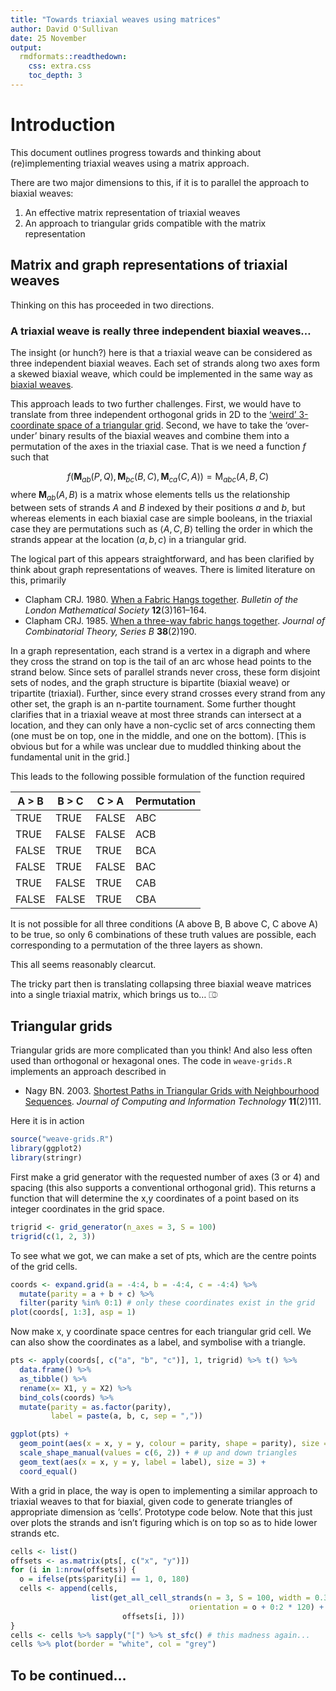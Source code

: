 ```yaml
---
title: "Towards triaxial weaves using matrices"
author: David O'Sullivan
date: 25 November
output: 
  rmdformats::readthedown:
    css: extra.css
    toc_depth: 3
---
```


# Introduction
This document outlines progress towards and thinking about (re)implementing triaxial weaves using a matrix approach.

There are two major dimensions to this, if it is to parallel the approach to biaxial weaves:

1. An effective matrix representation of triaxial weaves
2. An approach to triangular grids compatible with the matrix representation

## Matrix and graph representations of triaxial weaves
Thinking on this has proceeded in two directions.

### A triaxial weave is really three independent biaxial weaves...
The insight (or hunch?) here is that a triaxial weave can be considered as three independent biaxial weaves. Each set of strands along two axes form a skewed biaxial weave, which could be implemented in the same way as [biaxial weaves](notes-on-biaxial-weave-implementation.html).

This approach leads to two further challenges. First, we would have to translate from three independent orthogonal grids in 2D to the ['weird' 3-coordinate space of a triangular grid](#triangular-grids). Second, we have to take the 'over-under' binary results of the biaxial weaves and combine them into a permutation of the axes in the triaxial case. That is we need a function $f$ such that 

$$
f(\mathbf{M}_{ab}(P,Q),\mathbf{M}_{bc}(B,C),\mathbf{M}_{ca}(C,A))=\mathrm{M}_{abc}(A,B,C)
$$
where $\mathbf{M}_{ab}(A,B)$ is a matrix whose elements tells us the relationship between sets of strands $A$ and $B$ indexed by their positions $a$ and $b$, but whereas elements in each biaxial case are simple booleans, in the triaxial case they are permutations such as $\langle A,C,B\rangle$ telling the order in which the strands appear at the location $(a,b,c)$ in a triangular grid.

The logical part of this appears straightforward, and has been clarified by think about graph representations of weaves. There is limited literature on this, primarily

- Clapham CRJ. 1980. [When a Fabric Hangs together](https://dx.doi.org/10.1112/blms/12.3.161). _Bulletin of the London Mathematical Society_ **12**(3)161–164.
- Clapham CRJ. 1985. [When a three-way fabric hangs together](https://dx.doi.org/10.1016/0095-8956(85)90084-X). _Journal of Combinatorial Theory, Series B_ **38**(2)190.

In a graph representation, each strand is a vertex in a digraph and where they cross the strand on top is the tail of an arc whose head points to the strand below. Since sets of parallel strands never cross, these form disjoint sets of nodes, and the graph structure is bipartite (biaxial weave) or tripartite (triaxial). Further, since every strand crosses every strand from any other set, the graph is an n-partite tournament. Some further thought clarifies that in a triaxial weave at most three strands can intersect at a location, and they can only have a non-cyclic set of arcs connecting them (one must be on top, one in the middle, and one on the bottom). [This is obvious but for a while was unclear due to muddled thinking about the fundamental unit in the grid.]

This leads to the following possible formulation of the function required

A > B | B > C | C > A | Permutation
- | - | - | -
TRUE | TRUE | FALSE | ABC
TRUE | FALSE | FALSE | ACB
FALSE | TRUE | TRUE | BCA
FALSE | TRUE | FALSE | BAC
TRUE | FALSE | TRUE | CAB
FALSE | FALSE | TRUE | CBA

It is not possible for all three conditions (A above B, B above C, C above A) to be true, so only 6 combinations of these truth values are possible, each corresponding to a permutation of the three layers as shown.

This all seems reasonably clearcut.

The tricky part then is translating collapsing three biaxial weave matrices into a single triaxial matrix, which brings us to... ⎄

## Triangular grids
Triangular grids are more complicated than you think! And also less often used than orthogonal or hexagonal ones. The code in `weave-grids.R`
implements an approach described in

- Nagy BN. 2003. [Shortest Paths in Triangular Grids with Neighbourhood Sequences](https://dx.doi.org/10.2498/cit.2003.02.04). _Journal of Computing and Information Technology_ **11**(2)111.

Here it is in action

```r
source("weave-grids.R")
library(ggplot2)
library(stringr)
```

First make a grid generator with the requested number of axes (3 or 4) and spacing (this also supports a conventional orthogonal grid). This returns a function that will determine the x,y coordinates of a point based on its integer coordinates in the grid space.

```r
trigrid <- grid_generator(n_axes = 3, S = 100)
trigrid(c(1, 2, 3))
```

To see what we got, we can make a set of pts, which are the centre points of the grid cells.

```r
coords <- expand.grid(a = -4:4, b = -4:4, c = -4:4) %>%
  mutate(parity = a + b + c) %>% 
  filter(parity %in% 0:1) # only these coordinates exist in the grid 
plot(coords[, 1:3], asp = 1)
```
Now make x, y coordinate space centres for each triangular grid cell. We can also show the coordinates as a label, and symbolise with a triangle.

```r
pts <- apply(coords[, c("a", "b", "c")], 1, trigrid) %>% t() %>%
  data.frame() %>%
  as_tibble() %>% 
  rename(x= X1, y = X2) %>%
  bind_cols(coords) %>% 
  mutate(parity = as.factor(parity),
         label = paste(a, b, c, sep = ","))

ggplot(pts) + 
  geom_point(aes(x = x, y = y, colour = parity, shape = parity), size = 10) +
  scale_shape_manual(values = c(6, 2)) + # up and down triangles
  geom_text(aes(x = x, y = y, label = label), size = 3) + 
  coord_equal()
```

With a grid in place, the way is open to implementing a similar approach to triaxial weaves to that for biaxial, given code to generate triangles of appropriate dimension as 'cells'. Prototype code below. Note that this just over plots the strands and isn't figuring which is on top so as to hide lower strands etc.

```r
cells <- list()
offsets <- as.matrix(pts[, c("x", "y")])
for (i in 1:nrow(offsets)) {
  o = ifelse(pts$parity[i] == 1, 0, 180)
  cells <- append(cells, 
                  list(get_all_cell_strands(n = 3, S = 100, width = 0.333, 
                                        orientation = o + 0:2 * 120) + 
                         offsets[i, ])) 
}
cells <- cells %>% sapply("[") %>% st_sfc() # this madness again...
cells %>% plot(border = "white", col = "grey")
```

## To be continued...
